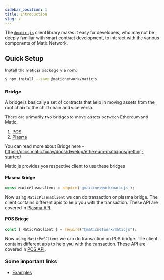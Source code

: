 ```yaml
---
sidebar_position: 1
title: Introduction
slug: /
---
```


The [`@matic.js`](https://github.com/maticnetwork/matic.js/) client library makes it easy for developers, who may not be deeply familiar with smart contract development, to interact with the various components of Matic Network.

## Quick Setup

Install the maticjs package via npm:

```bash
$ npm install --save @maticnetwork/maticjs
```

### Bridge

A bridge is basically a set of contracts that help in moving assets from the root chain to the child chain and vice versa.

There are primarily two bridges to move assets between Ethereum and Matic.

1. [POS](https://docs.matic.today/docs/develop/ethereum-matic/pos/getting-started/) 
2. [Plasma](https://docs.matic.today/docs/develop/ethereum-matic/plasma/getting-started)

You can read more about Bridge here - https://docs.matic.today/docs/develop/ethereum-matic/pos/getting-started/

Matic.js provides you respective client to use these bridges 

#### Plasma Bridge

```js
const MaticPlasmaClient = require("@maticnetwork/maticjs");
```

Now using `MaticPlasmaClient` we can do transaction on plasma bridge. The client contains different apis to help you with the transaction.
These API are covered in [Plasma API](/docs/plasma/initialize/).

#### POS Bridge

```js
const { MaticPoSClient } = require("@maticnetwork/maticjs");
```

Now using `MaticPoSClient` we can do transaction on POS bridge. The client contains different apis to help you with the transaction.
These API are covered in [POS API](/docs/pos/initialize/).

### Some important links 

* [Examples](https://github.com/maticnetwork/matic.js/tree/master/examples)
